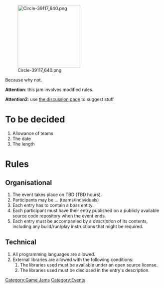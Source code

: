 [[File:Circle-39117_640.png|200px]]

Because why not.

'''Attention''': this jam involves modified rules.

'''Attention2''': use [[Talk:The_4th_Great_Lounge_Game_Jam|the discussion page]] to suggest stuff

= To be decided =
# Allowance of teams
# The date
# The length

= Rules =

== Organisational ==

# The event takes place on TBD (TBD hours).
# Participants may be ... (teams/individuals)
# Each entry has to contain a ''boss'' entity.
# Each participant must have their entry published on a publicly available source code repository when the event ends.
# Each entry must be accompanied by a ''description'' of its contents, including any build/run/play instructions that might be required.

== Technical ==

# All programming languages are allowed.
# External libraries are allowed with the following conditions:
## The libraries used must be available under an open source license.
## The libraries used must be disclosed in the entry's description.

[[Category:Game Jams]]
[[Category:Events]]

